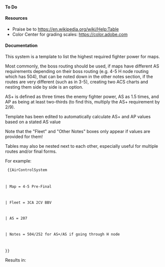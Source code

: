 ====To Do====
====Resources====
* Praise be to https://en.wikipedia.org/wiki/Help:Table
* Color Center for grading scales: https://color.adobe.com
====Documentation====
This system is a template to list the highest required fighter power for maps.

Most commonly, the boss routing should be used, if maps have different AS requirements depending on their boss routing (e.g. 4-5 H node routing which has 504), that can be noted down in the other notes section, if the routes are very different (such as in 3-5), creating two ACS charts and nesting them side by side is an option.

AS+ is defined as three times the enemy fighter power, AS as 1.5 times, and AP as being at least two-thirds (to find this, multiply the AS+ requirement by 2/9).

Template has been edited to automatically calculate AS+ and AP values based on a stated AS value

Note that the "Fleet" and "Other Notes" boxes only appear if values are provided for them!

Tables may also be nested next to each other, especially useful for multiple routes and/or final forms.

For example:

<code>
{{<nowiki />AirControlSystem

| Map = 4-5 Pre-Final

| Fleet = 3CA 2CV BBV

| AS = 207

| Notes = 504/252 for AS+/AS if going through H node

}}
</code>

Results in:

{{AirControlSystem
| Map = 4-5 Pre-Final
| Fleet = 3CA 2CV BBV
| AS = 207
| Notes = 504/252 for AS+/AS if going through H node}}